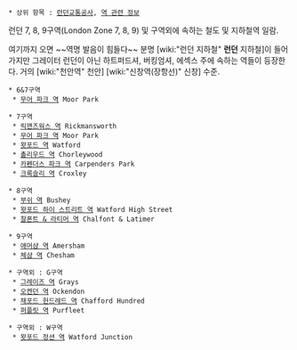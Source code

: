  * 상위 항목 : [[런던교통공사]], [[역 관련 정보]]

런던 7, 8, 9구역(London Zone 7, 8, 9) 및 구역외에 속하는 철도 및 지하철역 일람.

여기까지 오면 ~~역명 발음이 힘들다~~ 분명 [wiki:"런던 지하철" '''런던''' 지하철]이 들어가지만 그레이터 런던이 아닌 하트퍼드셔, 버킹엄셔, 에섹스 주에 속하는 역들이 등장한다. 거의 [wiki:"천안역" 천안] [wiki:"신창역(장항선)" 신창] 수준.

 * 6&7구역
  * [[무어 파크 역]] Moor Park

 * 7구역
  * [[릭맨즈워스 역]] Rickmansworth
  * [[무어 파크 역]] Moor Park
  * [[왓포드 역]] Watford
  * [[촐리우드 역]] Chorleywood
  * [[카펜더스 파크 역]] Carpenders Park
  * [[크록슬리 역]] Croxley

 * 8구역
  * [[부쉬 역]] Bushey
  * [[왓포드 하이 스트리트 역]] Watford High Street
  * [[찰폰트 & 라티머 역]] Chalfont & Latimer

 * 9구역
  * [[애머샴 역]] Amersham
  * [[체샴 역]] Chesham

 * 구역외 : G구역
  * [[그레이즈 역]] Grays
  * [[오켄던 역]] Ockendon
  * [[채포드 헌드레드 역]] Chafford Hundred
  * [[퍼플릿 역]] Purfleet

 * 구역외 : W구역
  * [[왓포드 정션 역]] Watford Junction
